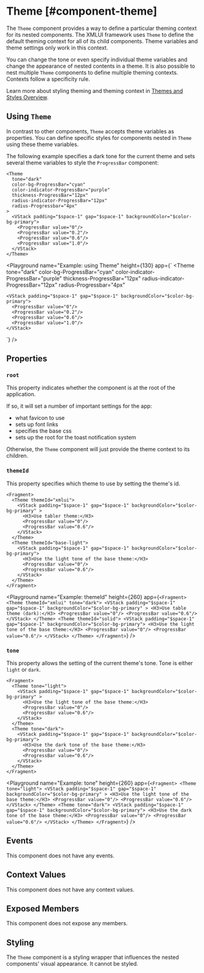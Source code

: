 
# Theme [#component-theme]

The `Theme` component provides a way to define a particular theming context for its nested components. The XMLUI framework uses `Theme` to define the default theming context for all of its child components. Theme variables and theme settings only work in this context.

You can change the tone or even specify individual theme variables and change the appearance of nested contents in a theme.
It is also possible to nest multiple `Theme` components to define multiple theming contexts.
Contexts follow a specificity rule.

Learn more about styling theming and theming context in [Themes and Styles Overview](../learning/themes/overview/#style-scopes).

## Using `Theme`

In contrast to other components, `Theme` accepts theme variables as properties.
You can define specific styles for components nested in `Theme` using these theme variables.

The following example specifies a dark tone for the current theme
and sets several theme variables to style the `ProgressBar` component:

```ueml copy {2-7}
<Theme
  tone="dark"
  color-bg-ProgressBar="cyan"
  color-indicator-ProgressBar="purple"
  thickness-ProgressBar="12px"
  radius-indicator-ProgressBar="12px"
  radius-Progressbar="4px"
>
  <VStack padding="$space-1" gap="$space-1" backgroundColor="$color-bg-primary">
    <ProgressBar value="0"/>
    <ProgressBar value="0.2"/>
    <ProgressBar value="0.6"/>
    <ProgressBar value="1.0"/>
  </VStack>
</Theme>
```

<Playground
  name="Example: using Theme"
  height={130}
  app={`
  <Theme
    tone="dark"
    color-bg-ProgressBar="cyan"
    color-indicator-ProgressBar="purple"
    thickness-ProgressBar="12px"
    radius-indicator-ProgressBar="12px"
    radius-Progressbar="4px"
  >
    <VStack padding="$space-1" gap="$space-1" backgroundColor="$color-bg-primary">
      <ProgressBar value="0"/>
      <ProgressBar value="0.2"/>
      <ProgressBar value="0.6"/>
      <ProgressBar value="1.0"/>
    </VStack>
  </Theme>
  `}
/>

## Properties

### `root`

This property indicates whether the component is at the root of the application.

If so, it will set a number of important settings for the app:
- what favicon to use
- sets up font links
- specifies the base css
- sets up the root for the toast notification system

Otherwise, the `Theme` component will just provide the theme context to its children.

### `themeId`

This property specifies which theme to use by setting the theme's id.

```ueml copy {2,9}
<Fragment>
  <Theme themeId="xmlui">
    <VStack padding="$space-1" gap="$space-1" backgroundColor="$color-bg-primary" >
      <H3>Use tabler theme:</H3>
      <ProgressBar value="0"/>
      <ProgressBar value="0.6"/>
    </VStack>
  </Theme>
  <Theme themeId="base-light">
    <VStack padding="$space-1" gap="$space-1" backgroundColor="$color-bg-primary">
      <H3>Use the light tone of the base theme:</H3>
      <ProgressBar value="0"/>
      <ProgressBar value="0.6"/>
    </VStack>
  </Theme>
</Fragment>
```

<Playground
  name="Example: themeId"
  height={260}
  app={`
  <Fragment>
    <Theme themeId="xmlui" tone="dark">
      <VStack padding="$space-1" gap="$space-1" backgroundColor="$color-bg-primary" >
        <H3>Use table theme (dark):</H3>
        <ProgressBar value="0"/>
        <ProgressBar value="0.6"/>
      </VStack>
    </Theme>
    <Theme themeId="solid">
      <VStack padding="$space-1" gap="$space-1" backgroundColor="$color-bg-primary">
        <H3>Use the light tone of the base theme:</H3>
        <ProgressBar value="0"/>
        <ProgressBar value="0.6"/>
      </VStack>
    </Theme>
  </Fragment>
  `}
/>

### `tone`

This property allows the setting of the current theme's tone. Tone is either `light` or `dark`.

```ueml copy {2,9}
<Fragment>
  <Theme tone="light">
    <VStack padding="$space-1" gap="$space-1" backgroundColor="$color-bg-primary" >
      <H3>Use the light tone of the base theme:</H3>
      <ProgressBar value="0"/>
      <ProgressBar value="0.6"/>
    </VStack>
  </Theme>
  <Theme tone="dark">
    <VStack padding="$space-1" gap="$space-1" backgroundColor="$color-bg-primary">
      <H3>Use the dark tone of the base theme:</H3>
      <ProgressBar value="0"/>
      <ProgressBar value="0.6"/>
    </VStack>
  </Theme>
</Fragment>
```

<Playground
  name="Example: tone"
  height={260}
  app={`
  <Fragment>
    <Theme tone="light">
      <VStack padding="$space-1" gap="$space-1" backgroundColor="$color-bg-primary" >
        <H3>Use the light tone of the base theme:</H3>
        <ProgressBar value="0"/>
        <ProgressBar value="0.6"/>
      </VStack>
    </Theme>
    <Theme tone="dark">
      <VStack padding="$space-1" gap="$space-1" backgroundColor="$color-bg-primary">
        <H3>Use the dark tone of the base theme:</H3>
        <ProgressBar value="0"/>
        <ProgressBar value="0.6"/>
      </VStack>
    </Theme>
  </Fragment>
  `}
/>

## Events

This component does not have any events.

## Context Values

This component does not have any context values.

## Exposed Members

This component does not expose any members.

## Styling

The `Theme` component is a styling wrapper that influences the nested components' visual appearance. It cannot be styled.
